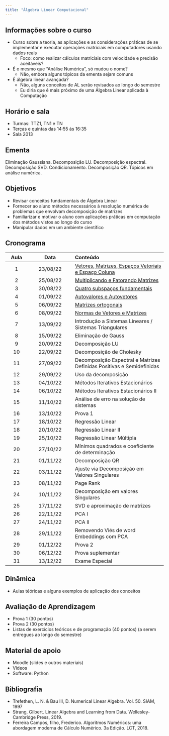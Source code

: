 ```yaml
---
title: "Álgebra Linear Computacional"
---
```


## Informações sobre o curso
- Curso sobre a teoria, as aplicações e as considerações práticas de se implementar e executar operações matriciais em computadores usando dados reais
    - Foco: como realizar cálculos matriciais com velocidade e precisão aceitáveis?
- É o mesmo que "Análise Numérica", só mudou o nome?
    - Não, embora alguns tópicos da ementa sejam comuns
- É álgebra linear avançada?
    - Não, alguns conceitos de AL serão revisados ao longo do semestre
    - Eu diria que é mais próximo de uma Álgebra Linear aplicada à Computação

## Horário e sala
- Turmas: TTZ1, TN1 e TN
- Terças e quintas das 14:55 às 16:35
- Sala 2013


## Ementa
Eliminação Gaussiana. Decomposição LU. Decomposição espectral. Decomposição SVD. Condicionamento. Decomposição QR. Tópicos em análise numérica.

## Objetivos
- Revisar conceitos fundamentais de Álgebra Linear
- Fornecer ao aluno métodos necessários à resolução numérica de problemas que envolvam decomposição de matrizes
- Familiarizar e motivar o aluno com aplicações práticas em computação dos métodos vistos ao longo do curso
- Manipular dados em um ambiente científico

## Cronograma


| Aula | Data     | Conteúdo       |
|:--:|:------:|:---------------|
| 1|23/08/22|[Vetores, Matrizes, Espaços Vetoriais e Espaço Coluna](https://heitorramos.github.io/Slides_ALC/Aula01.html)|
|2|25/08/22| [Multiplicando e Fatorando Matrizes](https://heitorramos.github.io/Slides_ALC/Aula02.html)|
|3|30/08/22|[Quatro subspaços fundamentais](https://heitorramos.github.io/Slides_ALC/Aula03.html)|
|4|01/09/22|[Autovalores e Autovetores](https://heitorramos.github.io/Slides_ALC/Aula04.html)|
|5|06/09/22|[Matrizes ortogonais](https://heitorramos.github.io/Slides_ALC/Aula05.html) |
|6|08/09/22|[Normas de Vetores e Matrizes](https://heitorramos.github.io/Slides_ALC/Aula06.html)|
|7|13/09/22|Introdução a Sistemas Lineares / Sistemas Triangulares|
|8|15/09/22|Eliminação de Gauss|
|9|20/09/22|Decomposição LU|
|10|22/09/22|Decomposição de Cholesky|
|11|27/09/22|Decomposição Espectral e Matrizes Definidas Positivas e Semidefinidas|
|12|29/09/22|Uso da decomposição|
|13|04/10/22|Métodos Iterativos Estacionários|
|14|06/10/22|Métodos Iterativos Estacionários II|
|15|11/10/22|Análise de erro na solução de sistemas|
|16|13/10/22|[Prova 1]{.vermelho}|
|17|18/10/22|Regressão Linear|
|18|20/10/22|Regressão Linear II|
|19|25/10/22|Regressão Linear Múltipla|
|20|27/10/22|Mínimos quadrados e coeficiente de determinação|
|21|01/11/22|Decomposição QR|
|22|03/11/22|Ajuste via Decomposição em Valores Singulares|
|23|08/11/22|Page Rank|
|24|10/11/22|Decomposição em valores Singulares|
|25|17/11/22|SVD e aproximação de matrizes|
|26|22/11/22|PCA I|
|27|24/11/22|PCA II|
|28|29/11/22| Removendo Viés de word Embeddings com PCA|
|29|01/12/22|[Prova 2]{.vermelho}|
|30|06/12/22|Prova suplementar|
|31|13/12/22|Exame Especial|


## Dinâmica
- Aulas téóricas e alguns exemplos de aplicação dos conceitos 


## Avaliação de Aprendizagem
- Prova 1 (30 pontos)
- Prova 2 (30 pontos)
- Listas de exercícios teóricos e de programação (40 pontos) (a serem entregues ao longo do semestre)

## Material de apoio
- Moodle (slides e outros materiais) 
- Vídeos
- Software: Python


## Bibliografia
- Trefethen, L. N. & Bau III, D. Numerical Linear Algebra. Vol. 50. SIAM, 1997 
- Strang, Gilbert. Linear Algebra and Learning from Data. Wellesley-Cambridge Press, 2019.
- Ferreira Campos, filho, Frederico. Algoritmos Numéricos: uma abordagem moderna de Cálculo Numérico. 3a Edição. LCT, 2018.
